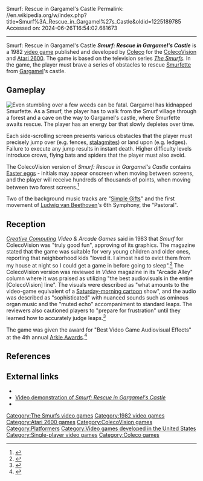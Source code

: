 Smurf: Rescue in Gargamel's Castle
Permalink: //en.wikipedia.org/w/index.php?title=Smurf%3A_Rescue_in_Gargamel%27s_Castle&oldid=1225189785
Accessed on: 2024-06-26T16:54:02.681673



------
Smurf: Rescue in Gargamel's Castle
{{Short description|1982 video game}}
{{Infobox video game
| title = Smurf: Rescue in Gargamel's Castle
| image = Smurf Rescue in Gargamel's Castle cover.webp
| caption = 
| developer = [[Coleco]]
| publisher = Coleco
| designer =
| engine =
| released = {{vgrelease|NA|1982}} (Atari 2600)<ref>{{cite web | url = http://www.gamefaqs.com/console/a2600/data/585092.html | title = Release date (Atari 2600) | publisher = Game FAQs | date = | accessdate = 2008-08-28}}</ref><br>{{vgrelease|NA|1982}} (ColecoVision)<ref>{{cite web | url = http://www.gamefaqs.com/console/coleco/data/585563.html | title = Release date (ColecoVision) | publisher = Game FAQs | date = | accessdate = 2008-08-28}}</ref>
| genre = [[Platform game|Platform]]
| modes = [[Single-player]]
| platforms = [[Atari 2600]], [[ColecoVision]]
}}
'''''Smurf: Rescue in Gargamel's Castle''''' is a 1982 [[video game]] published and developed by [[Coleco]] for the [[ColecoVision]] and [[Atari 2600]]. The game is based on the television series ''[[The Smurfs (1981 TV series)|The Smurfs]]''. In the game, the player must brave a series of obstacles to rescue [[Smurfette]] from [[Gargamel]]'s castle.

== Gameplay ==
[[File:Smurf.gif|thumb|Even stumbling over a few weeds can be fatal.]]
Gargamel has kidnapped Smurfette.  As a Smurf, the player has to walk from the Smurf village through a forest and a cave on the way to Gargamel's castle, where Smurfette awaits rescue. The player has an energy bar that slowly depletes over time.

Each side-scrolling screen presents various obstacles that the player must precisely jump over (e.g. fences, [[stalagmite]]s) or land upon (e.g. ledges). Failure to execute any jump results in instant death. Higher difficulty levels introduce crows, flying bats and spiders that the player must also avoid.

The ColecoVision version of ''Smurf: Rescue in Gargamel's Castle'' contains [[Easter egg (media)|Easter eggs]] - initials may appear onscreen when moving between screens, and the player will receive hundreds of thousands of points, when moving between two forest screens.<ref name="eg198306">{{cite news | url=https://archive.org/stream/electronic-games-magazine-1983-06/Electronic_Games_Issue_16_Vol_02_04_1983_Jun#page/n109/mode/2up | title=Q&A | work=Electronic Games | date=June 1983 | accessdate=7 January 2015 | author=The Game Doctor | pages=112 | author-link=The Game Doctor}}</ref>

Two of the background music tracks are "[[Simple Gifts]]" and the first movement of [[Ludwig van Beethoven]]'s 6th Symphony, the "Pastoral".

== Reception ==
''[[Creative Computing (magazine)|Creative Computing]] Video & Arcade Games'' said in 1983 that ''Smurf'' for ColecoVision was "truly good fun", approving of its graphics. The magazine stated that the game was suitable for very young children and older ones, reporting that neighborhood kids "loved it. I almost had to evict them from my house at night so I could get a game in before going to sleep".<ref name=linzmayer1983spring>{{Cite magazine |last=Linzmayer |first=Owen |date=Spring 1983 |title=Home Video Games: Colecovision: Alive With Five |url=http://www.atarimagazines.com/cva/v1n1/colecovision.php |magazine=Creative Computing Video & Arcade Games |page=50}}</ref> The ColecoVision version was reviewed in ''Video'' magazine in its "Arcade Alley" column where it was praised as utilizing "the best audiovisuals in the entire [ColecoVision] line". The visuals were described as "what amounts to the video-game equivalent of a [[Saturday-morning cartoon]] show", and the audio was described as "sophisticated" with nuanced sounds such as ominous organ music and the "muted echo" accompaniment to standard leaps. The reviewers also cautioned players to "prepare for frustration" until they learned how to accurately judge leaps.<ref>{{cite journal |last1= Kunkel |first1= Bill |author-link1= Bill Kunkel (journalist)|last2= Katz |first2= Arnie |author-link2= Arnie Katz|date= January 1983 |title= Arcade Alley: Smurf & Ladybug from ColecoVision |journal= [[Video (magazine)|Video]]|publisher= Reese Communications|volume= 6|issue= 10|pages= 50, 122|issn= 0147-8907}}</ref>

The game was given the award for "Best Video Game Audiovisual Effects" at the 4th annual [[Arkie Awards]].<ref>{{cite journal |last1= Kunkel |first1= Bill |author-link1= Bill Kunkel (journalist)|last2= Katz |first2= Arnie |author-link2= Arnie Katz|date= February 1983 |title= Arcade Alley: The Fourth Annual Arcade Awards |journal= [[Video (magazine)|Video]]|publisher= Reese Communications|volume= 6|issue= 11|pages= 30, 108|issn= 0147-8907}}</ref>

== References ==
{{reflist}}

== External links ==
* {{moby game|id=/smurf-rescue-in-gargamels-castle|name=''Smurf: Rescue in Gargamel's Castle''}}
* [http://www.maniacworld.com/easiest-game-of-all-time.html Video demonstration of ''Smurf: Rescue in Gargamel's Castle'']
* {{Internet Archive game | id= atari_2600_smurf_-_rescue_in_gargamels_castle_smurf_smurf_action_1982_coleco_henr/v2 | platform= Atari 2600}}

{{The Smurfs Series}}

[[Category:The Smurfs video games]]
[[Category:1982 video games]]
[[Category:Atari 2600 games]]
[[Category:ColecoVision games]]
[[Category:Platformers]]
[[Category:Video games developed in the United States]]
[[Category:Single-player video games]]
[[Category:Coleco games]]